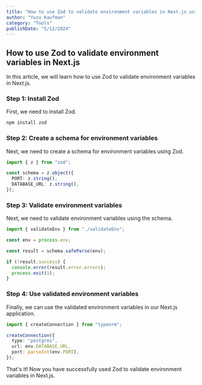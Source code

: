 ```yaml
---
title: "How to use Zod to validate environment variables in Next.js using TypeScript"
author: "Yuzu Kaufman"
category: "Tools"
publishDate: "5/12/2024"
---
```


## How to use Zod to validate environment variables in Next.js

In this article, we will learn how to use Zod to validate environment variables in Next.js.

### Step 1: Install Zod

First, we need to install Zod.

```bash
npm install zod
```

### Step 2: Create a schema for environment variables

Next, we need to create a schema for environment variables using Zod.

```typescript
import { z } from "zod";

const schema = z.object({
  PORT: z.string(),
  DATABASE_URL: z.string(),
});
```

### Step 3: Validate environment variables

Next, we need to validate environment variables using the schema.

```typescript
import { validateEnv } from "./validateEnv";

const env = process.env;

const result = schema.safeParse(env);

if (!result.success) {
  console.error(result.error.errors);
  process.exit(1);
}
```

### Step 4: Use validated environment variables

Finally, we can use the validated environment variables in our Next.js application.

```typescript
import { createConnection } from "typeorm";

createConnection({
  type: "postgres",
  url: env.DATABASE_URL,
  port: parseInt(env.PORT),
});
```

That's it! Now you have successfully used Zod to validate environment variables in Next.js.
